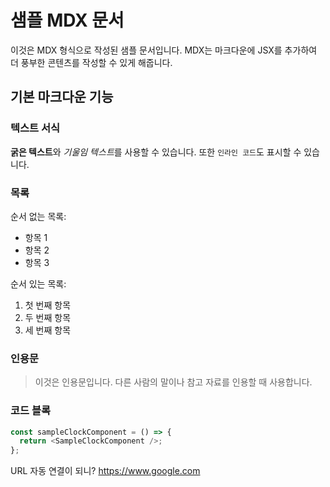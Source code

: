 
# 샘플 MDX 문서

이것은 MDX 형식으로 작성된 샘플 문서입니다. MDX는 마크다운에 JSX를 추가하여 더 풍부한 콘텐츠를 작성할 수 있게 해줍니다.

## 기본 마크다운 기능

### 텍스트 서식

**굵은 텍스트**와 *기울임 텍스트*를 사용할 수 있습니다. 또한 `인라인 코드`도 표시할 수 있습니다.

### 목록

순서 없는 목록:

- 항목 1
- 항목 2
- 항목 3

순서 있는 목록:

1. 첫 번째 항목
2. 두 번째 항목
3. 세 번째 항목

### 인용문

> 이것은 인용문입니다. 다른 사람의 말이나 참고 자료를 인용할 때 사용합니다.

### 코드 블록

```js
const sampleClockComponent = () => {
  return <SampleClockComponent />;
};
```

<SampleClockComponent />

URL 자동 연결이 되니? https://www.google.com

